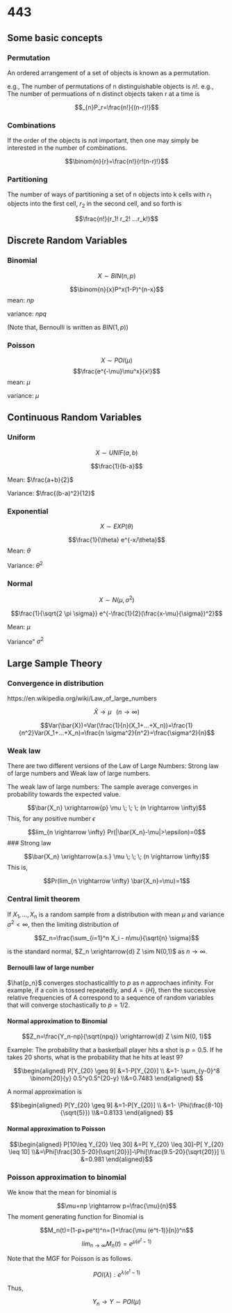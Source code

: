 
# 443

## Some basic concepts

### Permutation
An ordered arrangement of a set of objects is known as a permutation. 

e.g., The number of permutations of n distinguishable objects is $n!$.
e.g., The number of permuations of n distinct objects taken r at a time is 

$$_{n}P_r=\frac{n!}{(n-r)!}$$

### Combinations 

If the order of the objects is not important, then one may simply be interested in the number of combinations.

$$\binom{n}{r}=\frac{n!}{r!(n-r)!}$$

### Partitioning 

The number of ways of partitioning a set of n objects into k cells with $r_1$ objects into the first cell, $r_2$ in the second cell, and so forth is

$$\frac{n!}{r_1! r_2! ...r_k!}$$


## Discrete Random Variables 

### Binomial 

$$X\sim BIN(n,p)$$

$$\binom{n}{x}P^x(1-P)^{n-x}$$
mean: $np$

variance: $npq$

(Note that, Bernoulli is written as $BIN(1, p)$)

### Poisson 

$$X \sim POI(\mu)$$
$$\frac{e^{-\mu}\mu^x}{x!}$$
mean: $\mu$

variance: $\mu$

## Continuous Random Variables

### Uniform

$$X \sim UNIF(a,b)$$

$$\frac{1}{b-a}$$

Mean: $\frac{a+b}{2}$

Variance: $\frac{(b-a)^2}{12}$

### Exponential 

$$X \sim EXP(\theta)$$

$$\frac{1}{\theta} e^{-x/\theta}$$
Mean: $\theta$

Variance: $\theta^2$

### Normal

$$X\sim N(\mu, \sigma^2)$$

$$\frac{1}{\sqrt{2 \pi \sigma}} e^{-\frac{1}{2}(\frac{x-\mu}{\sigma})^2}$$

Mean: $\mu$

Variance" $\sigma^2$

## Large Sample Theory 

### Convergence in distribution

 https://en.wikipedia.org/wiki/Law_of_large_numbers



$$\bar{X} \rightarrow \mu \; \; \; (n \rightarrow \infty)$$

$$Var(\bar{X})=Var(\frac{1}{n}(X_1+...+X_n))=\frac{1}{n^2}Var(X_1+...+X_n)=\frac{n \sigma^2}{n^2}=\frac{\sigma^2}{n}$$



### Weak law

There are two different versions of the Law of Large Numbers: Strong law of large numbers and Weak law of large numbers. 

The weak law of large numbers: The sample average converges in probability towards the expected value. 

$$\bar{X_n} \xrightarrow{p} \mu \; \; \; (n \rightarrow \infty)$$
This, for any positive number $\epsilon$

$$lim_{n \rightarrow \infty} Pr(|\bar{X_n}-\mu|>\epsilon)=0$$
### Strong law

$$\bar{X_n} \xrightarrow{a.s.} \mu \; \; \; (n \rightarrow \infty)$$
This is,

$$Pr(lim_{n \rightarrow \infty} \bar{X_n}=\mu)=1$$

### Central limit theorem

If $X_1,...,X_n$ is a random sample from a distribution with mean $\mu$ and variance $\sigma^2 < \infty$, then the limiting distribution of 

$$Z_n=\frac{\sum_{i=1}^n X_i - n\mu}{\sqrt{n} \sigma}$$

is the standard normal, $Z_n \xrightarrow{d} Z \sim N(0,1)$ as $n \rightarrow \infty$.


#### Bernoulli law of large number 


$\hat{p_n}$ converges stochasticalltly to $p$ as $n$ approchaes infinity. For example, if a coin is tossed repeatedly, and $A=\{H\}$, then the successive relative frequencies of A correspond to a sequence of random variables that will converge stochastically to $p=1/2$.


#### Normal approximation to Binomial

$$Z_n=\frac{Y_n-np}{\sqrt{npq}} \xrightarrow{d} Z \sim N(0, 1)$$

Example: The probability that a basketball player hits a shot is $p=0.5$. If he takes 20 shorts, what is the probability that he hits at least 9?

$$\begin{aligned} P[Y_{20} \geq 9] &=1-P[Y_{20}] \\ &=1- \sum_{y-0}^8 \binom{20}{y} 0.5^y0.5^{20-y} \\&=0.7483 \end{aligned} $$

A normal approximation is

$$\begin{aligned} P[Y_{20} \geq 9] &=1-P[Y_{20}] \\ &=1- \Phi(\frac{8-10}{\sqrt{5}}) \\&=0.8133 \end{aligned} $$

#### Normal approximation to Poisson


$$\begin{aligned} P[10\leq Y_{20} \leq 30] &=P[ Y_{20} \leq 30]-P[ Y_{20} \leq 10] \\&=\Phi[\frac{30.5-20}{\sqrt{20}}]-\Phi[\frac{9.5-20}{\sqrt{20}}] \\ &=0.981 \end{aligned}$$

### Poisson approximation to binomial

We know that the mean for binomial is 

$$\mu=np \rightarrow p=\frac{\mu}{n}$$
The moment generating function for Binomial is 

$$M_n(t)=(1-p+pe^t)^n=(1+\frac{\mu (e^t-1)}{n})^n$$
$$lim_{n \rightarrow \infty} M_n(t)=e^{\mu (e^t-1)}$$

Note that the MGF for Poisson is as follows.

$$POI(\lambda): e^{\lambda(e^t-1)}$$

Thus, 

$$Y_n \rightarrow Y \sim POI (\mu)$$

